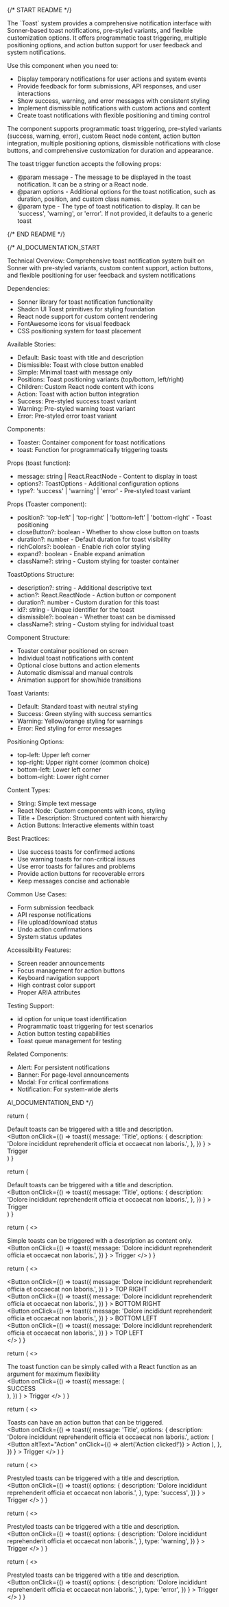
{/* START README */}
<div className="prose prose-sm max-w-none">
The `Toast` system provides a comprehensive notification interface with Sonner-based toast notifications, pre-styled variants, and flexible customization options. It offers programmatic toast triggering, multiple positioning options, and action button support for user feedback and system notifications.

Use this component when you need to:

- Display temporary notifications for user actions and system events
- Provide feedback for form submissions, API responses, and user interactions
- Show success, warning, and error messages with consistent styling
- Implement dismissible notifications with custom actions and content
- Create toast notifications with flexible positioning and timing control

The component supports programmatic toast triggering, pre-styled variants (success, warning, error), custom React node content, action button integration, multiple positioning options, dismissible notifications with close buttons, and comprehensive customization for duration and appearance.

The toast trigger function accepts the following props:

- @param message - The message to be displayed in the toast notification. It can be a string or a React node.
- @param options - Additional options for the toast notification, such as duration, position, and custom class names.
- @param type - The type of toast notification to display. It can be 'success', 'warning', or 'error'. If not provided, it defaults to a generic toast
</div>
{/* END README */}

{/*
AI_DOCUMENTATION_START

Technical Overview: Comprehensive toast notification system built on Sonner with pre-styled variants, custom content support, action buttons, and flexible positioning for user feedback and system notifications

Dependencies:

- Sonner library for toast notification functionality
- Shadcn UI Toast primitives for styling foundation
- React node support for custom content rendering
- FontAwesome icons for visual feedback
- CSS positioning system for toast placement

Available Stories:

- Default: Basic toast with title and description
- Dismissible: Toast with close button enabled
- Simple: Minimal toast with message only
- Positions: Toast positioning variants (top/bottom, left/right)
- Children: Custom React node content with icons
- Action: Toast with action button integration
- Success: Pre-styled success toast variant
- Warning: Pre-styled warning toast variant
- Error: Pre-styled error toast variant

Components:

- Toaster: Container component for toast notifications
- toast: Function for programmatically triggering toasts

Props (toast function):

- message: string | React.ReactNode - Content to display in toast
- options?: ToastOptions - Additional configuration options
- type?: 'success' | 'warning' | 'error' - Pre-styled toast variant

Props (Toaster component):

- position?: 'top-left' | 'top-right' | 'bottom-left' | 'bottom-right' - Toast positioning
- closeButton?: boolean - Whether to show close button on toasts
- duration?: number - Default duration for toast visibility
- richColors?: boolean - Enable rich color styling
- expand?: boolean - Enable expand animation
- className?: string - Custom styling for toaster container

ToastOptions Structure:

- description?: string - Additional descriptive text
- action?: React.ReactNode - Action button or component
- duration?: number - Custom duration for this toast
- id?: string - Unique identifier for the toast
- dismissible?: boolean - Whether toast can be dismissed
- className?: string - Custom styling for individual toast

Component Structure:

- Toaster container positioned on screen
- Individual toast notifications with content
- Optional close buttons and action elements
- Automatic dismissal and manual controls
- Animation support for show/hide transitions

Toast Variants:

- Default: Standard toast with neutral styling
- Success: Green styling with success semantics
- Warning: Yellow/orange styling for warnings
- Error: Red styling for error messages

Positioning Options:

- top-left: Upper left corner
- top-right: Upper right corner (common choice)
- bottom-left: Lower left corner
- bottom-right: Lower right corner

Content Types:

- String: Simple text message
- React Node: Custom components with icons, styling
- Title + Description: Structured content with hierarchy
- Action Buttons: Interactive elements within toast

Best Practices:

- Use success toasts for confirmed actions
- Use warning toasts for non-critical issues
- Use error toasts for failures and problems
- Provide action buttons for recoverable errors
- Keep messages concise and actionable

Common Use Cases:

- Form submission feedback
- API response notifications
- File upload/download status
- Undo action confirmations
- System status updates

Accessibility Features:

- Screen reader announcements
- Focus management for action buttons
- Keyboard navigation support
- High contrast color support
- Proper ARIA attributes

Testing Support:

- id option for unique toast identification
- Programmatic toast triggering for test scenarios
- Action button testing capabilities
- Toast queue management for testing

Related Components:

- Alert: For persistent notifications
- Banner: For page-level announcements
- Modal: For critical confirmations
- Notification: For system-wide alerts

AI_DOCUMENTATION_END
*/}

  return (
    <div>
      <Toaster />
      <div>Default toasts can be triggered with a title and description.</div>
      <Button
        onClick={() =>
          toast({
            message: 'Title',
            options: {
              description:
                'Dolore incididunt reprehenderit officia et occaecat non laboris.',
            },
          })
        }
      >
        Trigger
      </Button>
    </div>
  )
}

  return (
    <div>
      <Toaster closeButton />
      <div>Default toasts can be triggered with a title and description.</div>
      <Button
        onClick={() =>
          toast({
            message: 'Title',
            options: {
              description:
                'Dolore incididunt reprehenderit officia et occaecat non laboris.',
            },
          })
        }
      >
        Trigger
      </Button>
    </div>
  )
}

  return (
    <>
      <Toaster />
      <div>
        Simple toasts can be triggered with a description as content only.
      </div>
      <Button
        onClick={() =>
          toast({
            message:
              'Dolore incididunt reprehenderit officia et occaecat non laboris.',
          })
        }
      >
        Trigger
      </Button>
    </>
  )
}

  return (
    <>
      <div>
        <Toaster position="top-right" />
        <Button
          onClick={() =>
            toast({
              message:
                'Dolore incididunt reprehenderit officia et occaecat non laboris.',
            })
          }
        >
          TOP RIGHT
        </Button>
      </div>
      <div>
        <Toaster position="bottom-right" />
        <Button
          onClick={() =>
            toast({
              message:
                'Dolore incididunt reprehenderit officia et occaecat non laboris.',
            })
          }
        >
          BOTTOM RIGHT
        </Button>
      </div>
      <div>
        <Toaster position="bottom-left" />
        <Button
          onClick={() =>
            toast({
              message:
                'Dolore incididunt reprehenderit officia et occaecat non laboris.',
            })
          }
        >
          BOTTOM LEFT
        </Button>
      </div>
      <div>
        <Toaster position="top-left" />
        <Button
          onClick={() =>
            toast({
              message:
                'Dolore incididunt reprehenderit officia et occaecat non laboris.',
            })
          }
        >
          TOP LEFT
        </Button>
      </div>
    </>
  )
}

  return (
    <>
      <Toaster />
      <div>
        The toast function can be simply called with a React function as an
        argument for maximum flexibility
      </div>
      <Button
        onClick={() =>
          toast({
            message: (
              <div className="flex flex-row items-center gap-3">
                <FontAwesomeIcon
                  className="text-green-600"
                  icon={faCheckCircle}
                />
                <span>SUCCESS</span>
              </div>
            ),
          })
        }
      >
        Trigger
      </Button>
    </>
  )
}

  return (
    <>
      <Toaster />
      <div>Toasts can have an action button that can be triggered.</div>
      <Button
        onClick={() =>
          toast({
            message: 'Title',
            options: {
              description:
                'Dolore incididunt reprehenderit officia et occaecat non laboris.',
              action: (
                <Button
                  altText="Action"
                  onClick={() => alert('Action clicked!')}
                >
                  Action
                </Button>
              ),
            },
          })
        }
      >
        Trigger
      </Button>
    </>
  )
}

  return (
    <>
      <Toaster closeButton position="top-right" />
      <div>Prestyled toasts can be triggered with a title and description.</div>
      <Button
        onClick={() =>
          toast({
            options: {
              description:
                'Dolore incididunt reprehenderit officia et occaecat non laboris.',
            },
            type: 'success',
          })
        }
      >
        Trigger
      </Button>
    </>
  )
}

  return (
    <>
      <Toaster />
      <div>Prestyled toasts can be triggered with a title and description.</div>
      <Button
        onClick={() =>
          toast({
            options: {
              description:
                'Dolore incididunt reprehenderit officia et occaecat non laboris.',
            },
            type: 'warning',
          })
        }
      >
        Trigger
      </Button>
    </>
  )
}

  return (
    <>
      <Toaster />
      <div>Prestyled toasts can be triggered with a title and description.</div>
      <Button
        onClick={() =>
          toast({
            options: {
              description:
                'Dolore incididunt reprehenderit officia et occaecat non laboris.',
            },
            type: 'error',
          })
        }
      >
        Trigger
      </Button>
    </>
  )
}
